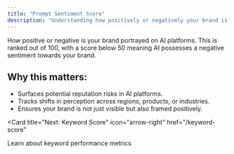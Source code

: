 ```yaml
---
title: "Prompt Sentiment Score"
description: "Understanding how positively or negatively your brand is portrayed in AI answers"
---
```


How positive or negative is your brand portrayed on AI platforms. This is ranked out of 100, with a score below 50 meaning AI possesses a negative sentiment towards your brand.

## Why this matters:

* Surfaces potential reputation risks in AI platforms.  
* Tracks shifts in perception across regions, products, or industries.  
* Ensures your brand is not just visible but also framed positively.

<Card
  title="Next: Keyword Score"
  icon="arrow-right"
  href="/keyword-score"
>
  Learn about keyword performance metrics
</Card>
